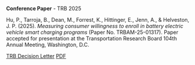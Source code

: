 :::: {.card .mb-4 .custom-card}
::: {.card-body}
**Conference Paper** - TRB 2025

Hu, P., Tarroja, B., Dean, M., Forrest, K., Hittinger, E., Jenn, A., & Helveston, J. P. (2025). *Measuring consumer willingness to enroll in battery electric vehicle smart charging programs* (Paper No. TRBAM-25-01317). Paper accepted for presentation at the Transportation Research Board 104th Annual Meeting, Washington, D.C.

::: {.d-flex .justify-content-end}
[<i class="bi bi-journal-bookmark-fill"></i> TRB Decision Letter](/files/2025_trb_decision_letter.pdf){.btn .btn-outline-primary .mx-1}
[<i class="bi bi-file-earmark-pdf"></i> PDF](/files/2025_trb_smart_charging.pdf){.btn .btn-outline-primary .mx-1}
:::
:::
::::
